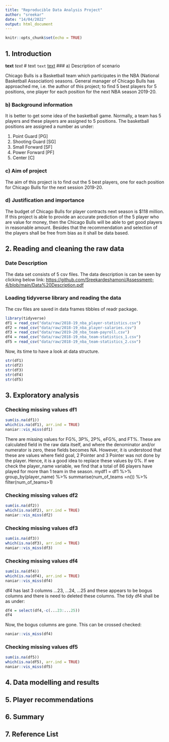 ```yaml
---
title: "Reproducible Data Analysis Project"
author: "sreekar"
date: "14/04/2022"
output: html_document
---
```


```r
knitr::opts_chunk$set(echo = TRUE)
```
## 1. Introduction
**text**
*text*
# text
`text`
[text](text)
### a) Description of scenario

Chicago Bulls is a Basketball team which participates in the NBA (National Basketball Association) seasons. General manager of Chicago Bulls has approached me, i.e. the author of this project; to find 5 best players for 5 positions, one player for each position for the next NBA season 2019-20.

### b) Background information

It is better to get some idea of the basketball game. Normally, a team has 5 players and these players are assigned to 5 positions. The basketball positions are assigned a number as under:

1. Point Guard [PG]
2. Shooting Guard [SG]
3. Small Forward [SF]
4. Power Forward [PF]
5. Center [C]

### c) Aim of project 

The aim of this project is to find out the 5 best players, one for each position for 
Chicago Bulls for the next session 2019-20.

### d) Justification and importance 

The budget of Chicago Bulls for player contracts next season is $118 million. If this project is able to provide an accurate prediction of the 5 player who are value for money, then the Chicago Bulls will be able to get good players in reasonable amount. Besides that the recommendation and selection of the players shall be free from bias as it shall be data based. 

## 2. Reading and cleaning the raw data

### Date Description

The data set consists of 5 csv files. The data description is can be seen by clicking below link: <https://github.com/Sreekardeshamoni/Assessment-4/blob/main/Data%20Description.pdf>

### Loading tidyverse library and reading the data
The csv files are saved in data frames tibbles of readr package. 
```r
library(tidyverse)
df1 = read_csv("data/raw/2018-19_nba_player-statistics.csv")
df2 = read_csv("data/raw/2018-19_nba_player-salaries.csv")
df3 = read_csv("data/raw/2019-20_nba_team-payroll.csv")
df4 = read_csv("data/raw/2018-19_nba_team-statistics_1.csv")
df5 = read_csv("data/raw/2018-19_nba_team-statistics_2.csv")
```
Now, its time to have a look at data structure.
```r
str(df1)
str(df2)
str(df3)
str(df4)
str(df5)
```

## 3. Exploratory analysis

### Checking missing values df1
```r
sum(is.na(df1))
which(is.na(df1), arr.ind = TRUE)
naniar::vis_miss(df1)
```

There are missing values for FG%, 3P%, 2P%, eFG%, and FT%. These are calculated field in the raw data itself, and where the denominator and/or numerator is zero, these fields becomes NA. 
However, it is understood that these are values where field goal, 2 Pointer and 3 Pointer was not done by the player. Hence, it is a good idea to replace these values by 0%.
If we check the player_name variable, we find that a total of 86 players have played for more than 1 team in the season. 
mydf1 = df1 %>% group_by(player_name) %>% summarise(num_of_teams =n()) %>% filter(num_of_teams>1)

### Checking missing values df2
```r
sum(is.na(df2))
which(is.na(df2), arr.ind = TRUE)
naniar::vis_miss(df2)
```

### Checking missing values df3
```r
sum(is.na(df3))
which(is.na(df3), arr.ind = TRUE)
naniar::vis_miss(df3)
```

### Checking missing values df4
```r
sum(is.na(df4))
which(is.na(df4), arr.ind = TRUE)
naniar::vis_miss(df4)
```

df4 has last 3 columns ...23, ...24, ...25 and these appears to be bogus columns and there is need to deleted these columns. 
The tidy df4 shall be as under:
```r
df4 = select(df4,-c(...23:...25))
df4
```

Now, the bogus columns are gone. 
This can be crossed checked:
```r
naniar::vis_miss(df4)
```


### Checking missing values df5
```r
sum(is.na(df5))
which(is.na(df5), arr.ind = TRUE)
naniar::vis_miss(df5)
```

## 4. Data modelling and results
## 5. Player recommendations
## 6. Summary
## 7. Reference List


